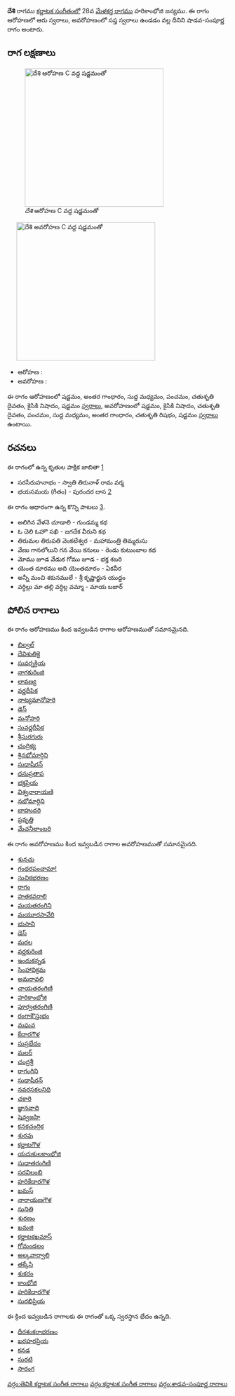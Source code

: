 {{Infobox ragam
	| name          	= దేశి
	| synonym	    	= 
	| mela          	= 
	| chakra        	= 
	| janaka        	= 
	| type          	= శాడవ-సంపూర్ణ
	| arohanam      	= {{svaraC|S|G3|M1|P|D2|N2|S'}} 
	| avarohanam    	= {{svaraC|S'|N2|D2|P|M1|G3|R2|S}}
	| jeeva         	=
	| chhaya        	=
	| nyasa         	=
	| vishesha      	= 
	| equivalent  		= 
}}
{{కర్ణాటక సంగీత రాగాలు}}
'''దేశి''' రాగము [[కర్ణాటక సంగీతం]]లో 28వ [[మేళకర్త రాగము]] హరికాంభోజి జన్యము.  ఈ రాగం ఆరోహణలో ఆరు స్వరాలు, అవరోహణంలో సప్త స్వరాలు ఉండడం వల్ల దీనిని షాడవ-సంపూర్ణ రాగం అంటారు.


==రాగ లక్షణాలు==
[[Image:deshi_ar_kb2wiki.png|thumb|right|316px|''దేశి'' ఆరోహణ C వద్ద షడ్జమంతో]]
	[[Image:deshi_av_kb2wiki.png|thumb|right|316px|''దేశి'' అవరోహణ C వద్ద షడ్జమంతో]]

* ఆరోహణ : {{svaraC|S|G3|M1|P|D2|N2|S'}} 
* అవరోహణ : {{svaraC|S'|N2|D2|P|M1|G3|R2|S}}

ఈ రాగం ఆరోహణంలో షడ్జమం, అంతర గాంధారం, సుద్ద మధ్యమం, పంచమం, చతుశృతి దైవతం, కైసికి నిషాదం, షడ్జమం [[స్వరాలు]], అవరోహణంలో షడ్జమం, కైసికి నిషాదం, చతుశృతి దైవతం, పంచమం, సుద్ద మధ్యమం, అంతర గాంధారం, చతుశృతి రిషభం, షడ్జమం [[స్వరాలు]] ఉంటాయి.

==రచనలు==
ఈ రాగంలో ఉన్న కృతుల పాక్షిక జాబితా [https://github.com/ssrihari/ragavardhini/blob/master/ragas/kritis.psv]
* సరసీరుహనాభం - స్వాతి తిరునాళ్ రామ వర్మ
* భయసమయ (గీతం) - పురందర దాస [http://www.karnatik.com/c1810.shtml]

ఈ రాగం ఆధారంగా ఉన్న కొన్ని పాటలు [http://rksanka.tripod.com/music/rslist.html].
* అలిగిన వేళనె చూడాలి - గుండమ్మ కథ
* ఓ చెలి ఓహొ సఖి - జగదేక వీరుని కథ
* తిరుమల తిరుపతి వెంకటేశ్వర - మహామంత్రి తిమ్మరుసు
* వేణు గానలోలుని గన వేయి కనులు -  రెండు కుటుంబాల కథ
* మోము జూడ వేడుక గోము జూడ - భక్త శబరి
* యెంత దూరము అది యెంతదూరం - ఏకవీర
* అన్నీ మంచి శకునములే - శ్రీ కృష్ణార్జున  యుద్దం
* వర్ధిల్లు మా తల్లి వర్ధిల్ల వమ్మా - మాయ బజార్




==పోలిన రాగాలు==
ఈ రాగం ఆరోహణము కింద ఇవ్వబడిన రాగాల ఆరోహణముతో సమానమైనది.
* [[బిల్వల్]]
* [[దేవిశుతికై]]
* [[సువర్నక్రియ]]
* [[నాగకురింజి]]
* [[లావణ్య]]
* [[వర్ణదీపిక]]
* [[నాట్యమానోహరి]]
* [[డెస్]]
* [[మనోహరి]]
* [[సువర్ణదీపిక]]
* [[శ్రీసురగురు]]
* [[చంద్రిక్య]]
* [[శ్రినభోమార్గిని]]
* [[సుధాషీరన్]]
* [[ధనుప్రతాప]]
* [[భక్తప్రియ]]
* [[విశ్వనారాయణి]]
* [[నభోమార్గిని]]
* [[బాహుదరి]]
* [[ప్రవృత్తి]]
* [[మేచనీలాంబరి]]

ఈ రాగం అవరోహణము కింద ఇవ్వబడిన రాగాల అవరోహణముతో సమానమైనది.
* [[శునచు]]
* [[గంధరపంచామా!]]
* [[సుచికభరణం]]
* [[రాగం]]
* [[హతకవరాలి]]
* [[మయతరంగిని]]
* [[మయూరసావేరి]]
* [[భుసాని]]
* [[డెస్]]
* [[మరల]]
* [[వర్ణకురింజి]]
* [[ఇందుకన్నడ]]
* [[సింహావిక్రమ]]
* [[అమరావలి]]
* [[చాయతరంగిణి]]
* [[హరికాంభోజి]]
* [[పూర్వతరంగిణి]]
* [[రంగాకౌస్తుభం]]
* [[మఘవ]]
* [[కేదారగౌళ]]
* [[సుప్రభేదం]]
* [[మలర్]]
* [[చంద్రశ్రీ]]
* [[రాగంగిని]]
* [[సుధాషీరన్]]
* [[నవరసకలనిధి]]
* [[చకారి]]
* [[జ్ఞానవాది]]
* [[ షెవ్వజహి]]
* [[కనకచంద్రిక]]
* [[శురవు]]
* [[కర్ణాటగౌళ]]
* [[యదుకులకాంభోజి]]
* [[సుధాతరంగిణి]]
* [[సరవిలంబి]]
* [[హరికేదారగౌళ]]
* [[ఖమస్]]
* [[నారాయణగౌళ]]
* [[సునితి]]
* [[ శురణం]]
* [[ఖమజి]]
* [[కర్ణాటకఖమాస్]]
* [[ గోమండలం]]
* [[అల్కవార్వాలి]]
* [[తక్కేసి]]
* [[శుకరం]]
* [[కాంభోజి]]
* [[హరికేదారగౌళ]]
* [[సురభిప్రియ]]

ఈ క్రింద ఇవ్వబడిన రాగాలకు ఈ రాగంతో ఒక్క స్వరస్థాన భేదం ఉన్నది.
* [[ధీరశంకరాభరణం]]
* [[ఖరహరప్రియ]]
* [[కనడ]]
* [[సురటి]]
* [[సారంగ]]



[[వర్గం:తెవికి కర్ణాటక సంగీత రాగాలు]]
[[వర్గం:కర్ణాటక సంగీత రాగాలు]]
[[వర్గం:శాడవ-సంపూర్ణ రాగాలు]]